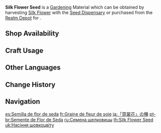 {{Item Infobox
|id           = 130001
|image        = Item Silk Flower Seed.png
|type         = Gardening Materials
|group        = Luxuriant Glebe
|invCategory  = Seed Dispensary
|description  = A seed obtained from the [[Seed Dispensary]]. A quality seed full of life, just waiting to be planted in the fields of the Realm Within. After some time, it will grow into a [[Silk Flower]].
|source1      = Harvesting [[Silk Flower]] with the [[Seed Dispensary]]
|source2      = [[Serenitea Pot/Realm Depot|Realm Depot]]
}}
'''Silk Flower Seed''' is a [[Gardening]] Material which can be obtained by harvesting [[Silk Flower]] with the [[Seed Dispensary]] or purchased from the [[Realm Depot]] for {{Item|Realm Currency|30|x=5}}.

==Shop Availability==
{{Shop Availability|currency=Realm Currency}}

==Craft Usage==
{{Craft Usage}}

==Other Languages==
{{Other Languages
|en      = Silk Flower Seed
|zhs     = 「霓裳花」的种子
|zhs_rm  = "Nícháng-huā" de Zhǒngzi
|zht     = 「霓裳花」的種子
|zht_rm  = "Nícháng-huā" de Zhǒngzi
|ja      = 「霓裳花」の種
|ja_rm   = "Geishou-bana" no Tane
|ko      = 「예상꽃」 씨앗
|es      = Semilla de flor de seda
|fr      = Graine de fleur de soie
|ru      = Семена шелковицы
|th      = Silk Flower Seed
|vi      = Hạt giống Hoa Nghê Thường
|de      = Seidenblumensamen
|id      = Silk Flower Seed
|pt      = Semente de Flor de Seda
|tr      = İpek Çiçeği Tohumu
|it      = Seme di Fiordiseta
}}

==Change History==
{{Change History|2.0}}

==Navigation==
{{Material Navbox|type=Gardening Materials}}

[[es:Semilla de flor de seda]]
[[fr:Graine de fleur de soie]]
[[ja:「霓裳花」の種]]
[[pt-br:Semente de Flor de Seda]]
[[ru:Семена шелковицы]]
[[th:Silk Flower Seed]]
[[uk:Насіння шовкоцвіту]]